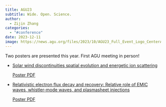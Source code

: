 ```yaml
---
title: AGU23
subtitle: Wide. Open. Science.
author: 
  - Zijin Zhang
categories:
  - "#conference"
date: 2023-12-11
image: https://news.agu.org/files/2023/10/AGU23_Full_Event_Logo_CenterAligned_Black.jpg
---
```


Two posters are presented this year. First AGU meeting in person!

- [Solar wind discontinuities spatial evolution and energetic ion scattering](https://beforerr.github.io/ids_spatial_evolution_juno/presentations/AGU23_poster.html)
  
  [Poster PDF](https://beforerr.github.io/ids_spatial_evolution_juno/presentations/AGU23_poster.pdf)

- [Relativistic electron flux decay and recovery: Relative role of EMIC waves, whistler-mode waves, and plasmasheet injections](https://beforerr.github.io/EMIC_multi-satellites_study/manuscripts/AGU23_poster-preview.html)

  [Poster PDF](https://github.com/Beforerr/EMIC_multi-satellites_study/blob/main/manuscripts/AGU23_poster.pdf)
